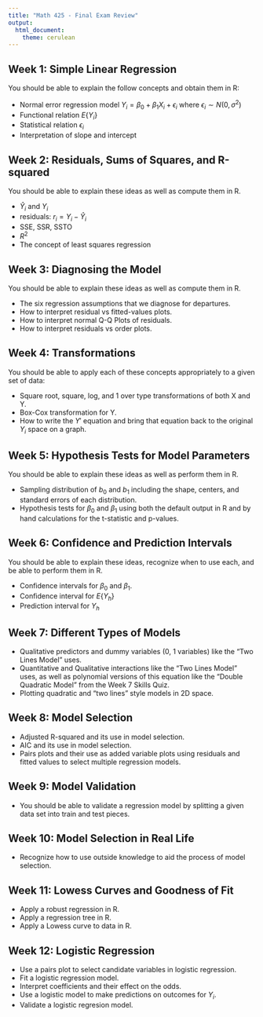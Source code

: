 ```yaml
---
title: "Math 425 - Final Exam Review"
output: 
  html_document:
    theme: cerulean
---
```


## Week 1: Simple Linear Regression

You should be able to explain the follow concepts and obtain them in R:

* Normal error regression model $Y_i = \beta_0 + \beta_1 X_i + \epsilon_i$ where $\epsilon_i \sim N(0, \sigma^2)$ 
* Functional relation $E\{Y_i\}$ 
* Statistical relation $\epsilon_i$
* Interpretation of slope and intercept

## Week 2: Residuals, Sums of Squares, and R-squared

You should be able to explain these ideas as well as compute them in R.

* $\hat{Y}_i$ and $Y_i$
* residuals: $r_i = Y_i - \hat{Y}_i$
* SSE, SSR, SSTO
* $R^2$
* The concept of least squares regression

## Week 3: Diagnosing the Model

You should be able to explain these ideas as well as compute them in R.

* The six regression assumptions that we diagnose for departures.
* How to interpret residual vs fitted-values plots.
* How to interpret normal Q-Q Plots of residuals.
* How to interpret residuals vs order plots.


## Week 4: Transformations

You should be able to apply each of these concepts appropriately to a given set of data:

* Square root, square, log, and 1 over type transformations of both X and Y.
* Box-Cox transformation for Y.
* How to write the $Y'$ equation and bring that equation back to the original $Y_i$ space on a graph.


## Week 5: Hypothesis Tests for Model Parameters

You should be able to explain these ideas as well as perform them in R.

* Sampling distribution of $b_0$ and $b_1$ including the shape, centers, and standard errors of each distribution.
* Hypothesis tests for $\beta_0$ and $\beta_1$ using both the default output in R and by hand calculations for the t-statistic and p-values.

## Week 6: Confidence and Prediction Intervals

You should be able to explain these ideas, recognize when to use each, and be able to perform them in R.

* Confidence intervals for $\beta_0$ and $\beta_1$.
* Confidence interval for $E\{Y_h\}$
* Prediction interval for $Y_h$

## Week 7: Different Types of Models

* Qualitative predictors and dummy variables (0, 1 variables) like the "Two Lines Model" uses.
* Quantitative and Qualitative interactions like the "Two Lines Model" uses, as well as polynomial versions of this equation like the "Double Quadratic Model" from the Week 7 Skills Quiz.
* Plotting quadratic and "two lines" style models in 2D space.

## Week 8: Model Selection

* Adjusted R-squared and its use in model selection.
* AIC and its use in model selection.
* Pairs plots and their use as added variable plots using residuals and fitted values to select multiple regression models.


## Week 9: Model Validation

* You should be able to validate a regression model by splitting a given data set into train and test pieces.

## Week 10: Model Selection in Real Life

* Recognize how to use outside knowledge to aid the process of model selection.

## Week 11: Lowess Curves and Goodness of Fit

* Apply a robust regression in R.
* Apply a regression tree in R.
* Apply a Lowess curve to data in R.

## Week 12: Logistic Regression

* Use a pairs plot to select candidate variables in logistic regression.
* Fit a logistic regression model.
* Interpret coefficients and their effect on the odds.
* Use a logistic model to make predictions on outcomes for $Y_i$.
* Validate a logistic regresion model.


<!--

## Unused from Past Semesters

* Interaction regression models like equations (8.22) and (8.28).
* Maximum likelihood estimation
* General linear F Test
* How to test for constant variance, linearity, and normality of errors.
* PRESS for model selection.
* Ability to read and apply new concepts in regression from independent study.

-->
